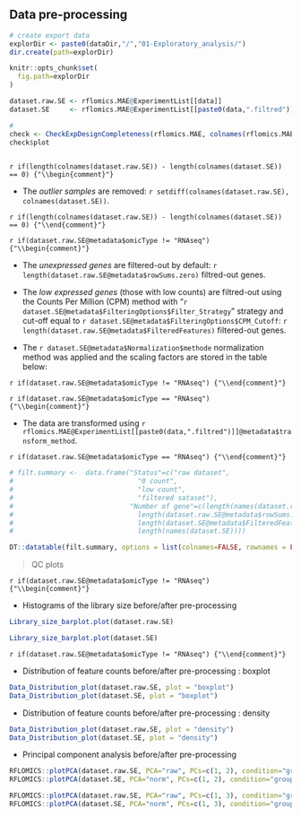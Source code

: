 ## Data pre-processing

```r
# create export data
explorDir <- paste0(dataDir,"/","01-Exploratory_analysis/")
dir.create(path=explorDir)

knitr::opts_chunk$set(
  fig.path=explorDir
)


```


```r

dataset.raw.SE <- rflomics.MAE@ExperimentList[[data]]
dataset.SE     <- rflomics.MAE@ExperimentList[[paste0(data,".filtred")]]

# 
check <- CheckExpDesignCompleteness(rflomics.MAE, colnames(rflomics.MAE[[paste0(data,".filtred")]]))
check$plot
           
```

`r if(length(colnames(dataset.raw.SE)) - length(colnames(dataset.SE)) == 0) {"\\begin{comment}"}`

* The *outlier samples* are removed: `r setdiff(colnames(dataset.raw.SE), colnames(dataset.SE))`.

`r if(length(colnames(dataset.raw.SE)) - length(colnames(dataset.SE)) == 0) {"\\end{comment}"}`

<!-- RNAseq data cas -->

`r if(dataset.raw.SE@metadata$omicType != "RNAseq") {"\\begin{comment}"}`

* The *unexpressed genes* are filtered-out by default: `r length(dataset.raw.SE@metadata$rowSums.zero)` filtred-out genes.
* The *low expressed genes* (those with low counts) are filtred-out using the Counts Per Million (CPM) method with "`r dataset.SE@metadata$FilteringOptions$Filter_Strategy`" strategy and cut-off equal to `r dataset.SE@metadata$FilteringOptions$CPM_Cutoff`: `r length(dataset.raw.SE@metadata$FilteredFeatures)` filtered-out genes.

* The `r dataset.SE@metadata$Normalization$methode` normalization method 
was applied and the scaling factors are stored in the table below:

`r if(dataset.raw.SE@metadata$omicType != "RNAseq") {"\\end{comment}"}`

<!-- proteomics or metabolomics data cas -->

`r if(dataset.raw.SE@metadata$omicType == "RNAseq") {"\\begin{comment}"}`

* The data are transformed using `r rflomics.MAE@ExperimentList[[paste0(data,".filtred")]]@metadata$transform_method`.

`r if(dataset.raw.SE@metadata$omicType == "RNAseq") {"\\end{comment}"}`



```r

# filt.summary <-  data.frame("Status"=c("raw dataset",
#                               "0 count",
#                               "low count",
#                               "filtered sataset"),
#                             "Number of gene"=c(length(names(dataset.raw.SE)),
#                               length(dataset.raw.SE@metadata$rowSums.zero),
#                               length(dataset.SE@metadata$FilteredFeatures),
#                               length(names(dataset.SE))))

DT::datatable(filt.summary, options = list(colnames=FALSE, rownames = FALSE, pageLength = 10, scrollX = T, dom = 'tip'),class = 'cell-border stripe')

```



> QC plots

`r if(dataset.raw.SE@metadata$omicType != "RNAseq") {"\\begin{comment}"}`

* Histograms of the library size before/after pre-processing

```r

Library_size_barplot.plot(dataset.raw.SE)

Library_size_barplot.plot(dataset.SE)

```

`r if(dataset.raw.SE@metadata$omicType != "RNAseq") {"\\end{comment}"}`

* Distribution of feature counts before/after pre-processing : boxplot

```r
Data_Distribution_plot(dataset.raw.SE, plot = "boxplot")
Data_Distribution_plot(dataset.SE, plot = "boxplot")
```

* Distribution of feature counts before/after pre-processing : density

```r
Data_Distribution_plot(dataset.raw.SE, plot = "density")
Data_Distribution_plot(dataset.SE, plot = "density")
```

* Principal component analysis before/after pre-processing

```r

RFLOMICS::plotPCA(dataset.raw.SE, PCA="raw", PCs=c(1, 2), condition="groups")
RFLOMICS::plotPCA(dataset.SE, PCA="norm", PCs=c(1, 2), condition="groups")
```

```r

RFLOMICS::plotPCA(dataset.raw.SE, PCA="raw", PCs=c(1, 3), condition="groups")
RFLOMICS::plotPCA(dataset.SE, PCA="norm", PCs=c(1, 3), condition="groups")
```
